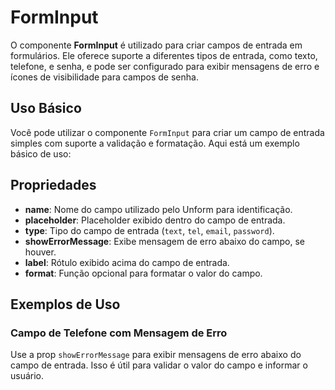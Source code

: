 
<Meta of={FormInputStories} />

# FormInput

O componente **FormInput** é utilizado para criar campos de entrada em formulários. Ele oferece suporte a diferentes tipos de entrada, como texto, telefone, e senha, e pode ser configurado para exibir mensagens de erro e ícones de visibilidade para campos de senha.

## Uso Básico

Você pode utilizar o componente `FormInput` para criar um campo de entrada simples com suporte a validação e formatação. Aqui está um exemplo básico de uso:

<Canvas of={FormInputStories.Default} />
<Controls />

## Propriedades

- **name**: Nome do campo utilizado pelo Unform para identificação.
- **placeholder**: Placeholder exibido dentro do campo de entrada.
- **type**: Tipo do campo de entrada (`text`, `tel`, `email`, `password`).
- **showErrorMessage**: Exibe mensagem de erro abaixo do campo, se houver.
- **label**: Rótulo exibido acima do campo de entrada.
- **format**: Função opcional para formatar o valor do campo.

## Exemplos de Uso

### Campo de Telefone com Mensagem de Erro

Use a prop `showErrorMessage` para exibir mensagens de erro abaixo do campo de entrada. Isso é útil para validar o valor do campo e informar o usuário.

<Canvas of={FormInputStories.WithErrorMessage} />
